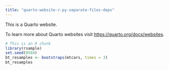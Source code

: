 ```yaml
---
title: "quarto-website-r-py-separate-files-deps"
---
```


This is a Quarto website.

To learn more about Quarto websites visit <https://quarto.org/docs/websites>.

```r
# This is an R chunk
library(rsample)
set.seed(8584)
bt_resamples <- bootstraps(mtcars, times = 3)
bt_resamples
```
